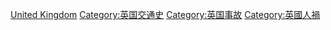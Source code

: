 [[Category:欧洲各国交通事故|United Kingdom]]
[[Category:英国交通史|Category:英国交通史]]
[[Category:英国事故|Category:英国事故]]
[[Category:英國人禍|Category:英國人禍]]